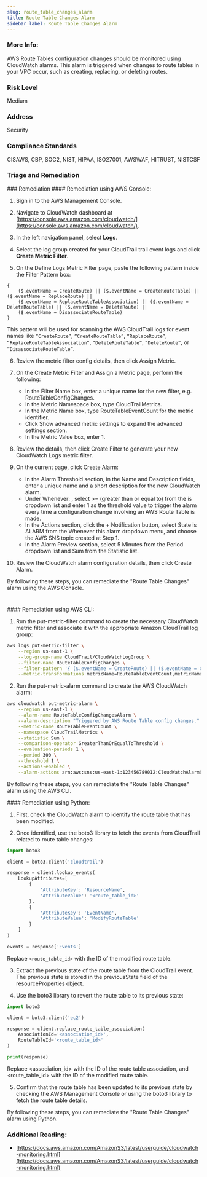 ```yaml
---
slug: route_table_changes_alarm
title: Route Table Changes Alarm
sidebar_label: Route Table Changes Alarm
---
```


### More Info:

AWS Route Tables configuration changes should be monitored using CloudWatch alarms. This alarm is triggered when changes to route tables in your VPC occur, such as creating, replacing, or deleting routes.

### Risk Level

Medium

### Address

Security

### Compliance Standards

CISAWS, CBP, SOC2, NIST, HIPAA, ISO27001, AWSWAF, HITRUST, NISTCSF

### Triage and Remediation

<Tabs>
<Tab title='Remediation'>
### Remediation

<AccordionGroup>
<Accordion title='Using Console' defaultOpen='true'>
#### Remediation using AWS Console:

1. Sign in to the AWS Management Console.

2. Navigate to CloudWatch dashboard at [https://console.aws.amazon.com/cloudwatch/](https://console.aws.amazon.com/cloudwatch/).

3. In the left navigation panel, select **Logs**.

4. Select the log group created for your CloudTrail trail event logs and click **Create Metric Filter**.

5. On the Define Logs Metric Filter page, paste the following pattern inside the Filter Pattern box:

```plaintext
{
    ($.eventName = CreateRoute) || ($.eventName = CreateRouteTable) || ($.eventName = ReplaceRoute) ||
    ($.eventName = ReplaceRouteTableAssociation) || ($.eventName = DeleteRouteTable) || ($.eventName = DeleteRoute) ||
    ($.eventName = DisassociateRouteTable)
}
```

This pattern will be used for scanning the AWS CloudTrail logs for event names like `“CreateRoute”`, `“CreateRouteTable”`, `“ReplaceRoute”`, `“ReplaceRouteTableAssociation”`, `“DeleteRouteTable”`, `“DeleteRoute”`, or `“DisassociateRouteTable”`.

6. Review the metric filter config details, then click Assign Metric.

7. On the Create Metric Filter and Assign a Metric page, perform the following:

   - In the Filter Name box, enter a unique name for the new filter, e.g. RouteTableConfigChanges.
   - In the Metric Namespace box, type CloudTrailMetrics.
   - In the Metric Name box, type RouteTableEventCount for the metric identifier.
   - Click Show advanced metric settings to expand the advanced settings section.
   - In the Metric Value box, enter 1.

8. Review the details, then click Create Filter to generate your new CloudWatch Logs metric filter.

9. On the current page, click Create Alarm:

   - In the Alarm Threshold section, in the Name and Description fields, enter a unique name and a short description for the new CloudWatch alarm.
   - Under Whenever: <Metric Name>, select >= (greater than or equal to) from the is dropdown list and enter 1 as the threshold value to trigger the alarm every time a configuration change involving an AWS Route Table is made.
   - In the Actions section, click the + Notification button, select State is ALARM from the Whenever this alarm dropdown menu, and choose the AWS SNS topic created at Step 1.
   - In the Alarm Preview section, select 5 Minutes from the Period dropdown list and Sum from the Statistic list.

10. Review the CloudWatch alarm configuration details, then click Create Alarm.

By following these steps, you can remediate the "Route Table Changes" alarm using the AWS Console.

#

</Accordion>

<Accordion title='Using CLI'>
#### Remediation using AWS CLI:

1. Run the put-metric-filter command to create the necessary CloudWatch metric filter and associate it with the appropriate Amazon CloudTrail log group:

```bash
aws logs put-metric-filter \
    --region us-east-1 \
    --log-group-name CloudTrail/CloudWatchLogGroup \
    --filter-name RouteTableConfigChanges \
    --filter-pattern '{ ($.eventName = CreateRoute) || ($.eventName = CreateRouteTable) || ($.eventName = ReplaceRoute) || ($.eventName = ReplaceRouteTableAssociation) || ($.eventName = DeleteRouteTable) || ($.eventName = DeleteRoute) || ($.eventName = DisassociateRouteTable) }' \
    --metric-transformations metricName=RouteTableEventCount,metricNamespace=CloudTrailMetrics,metricValue=1
```

2. Run the put-metric-alarm command to create the AWS CloudWatch alarm:

```bash
aws cloudwatch put-metric-alarm \
    --region us-east-1 \
    --alarm-name RouteTableConfigChangesAlarm \
    --alarm-description "Triggered by AWS Route Table config changes." \
    --metric-name RouteTableEventCount \
    --namespace CloudTrailMetrics \
    --statistic Sum \
    --comparison-operator GreaterThanOrEqualToThreshold \
    --evaluation-periods 1 \
    --period 300 \
    --threshold 1 \
    --actions-enabled \
    --alarm-actions arn:aws:sns:us-east-1:123456789012:CloudWatchAlarmSNSTopic
```

By following these steps, you can remediate the "Route Table Changes" alarm using the AWS CLI.

</Accordion>

<Accordion title='Using Python'>
#### Remediation using Python:

1. First, check the CloudWatch alarm to identify the route table that has been modified.

2. Once identified, use the boto3 library to fetch the events from CloudTrail related to route table changes:

```python
import boto3

client = boto3.client('cloudtrail')

response = client.lookup_events(
    LookupAttributes=[
        {
            'AttributeKey': 'ResourceName',
            'AttributeValue': '<route_table_id>'
        },
        {
            'AttributeKey': 'EventName',
            'AttributeValue': 'ModifyRouteTable'
        }
    ]
)

events = response['Events']
```

Replace `<route_table_id>` with the ID of the modified route table.

3. Extract the previous state of the route table from the CloudTrail event. The previous state is stored in the previousState field of the resourceProperties object.

4. Use the boto3 library to revert the route table to its previous state:

```python
import boto3

client = boto3.client('ec2')

response = client.replace_route_table_association(
    AssociationId='<association_id>',
    RouteTableId='<route_table_id>'
)

print(response)
```

Replace <association_id> with the ID of the route table association, and <route_table_id> with the ID of the modified route table.

5. Confirm that the route table has been updated to its previous state by checking the AWS Management Console or using the boto3 library to fetch the route table details.

By following these steps, you can remediate the "Route Table Changes" alarm using Python.

</Accordion>
</AccordionGroup>
</Tab>
</Tabs>

### Additional Reading:

- [https://docs.aws.amazon.com/AmazonS3/latest/userguide/cloudwatch-monitoring.html](https://docs.aws.amazon.com/AmazonS3/latest/userguide/cloudwatch-monitoring.html)
